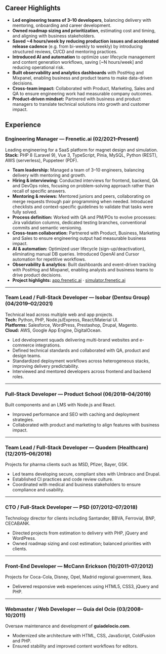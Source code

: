 ## Career Highlights

- **Led engineering teams of 3–10 developers**, balancing delivery with mentoring, onboarding and career development.
- **Owned roadmap sizing and prioritization**, estimating cost and timing, and aligning with business stakeholders.
- **Saved ~4 hours/week by reducing production issues and accelerated release cadence** (e.g. from bi-weekly to weekly) by introducing structured reviews, CI/CD and mentoring practices.
- **Introduced AI and automation** to optimize user lifecycle management and content generation workflows, saving [~N hours/week] and reducing operational risk.
- **Built observability and analytics dashboards** with PostHog and Mixpanel, enabling business and product teams to make data-driven decisions.
- **Cross-team impact:** Collaborated with Product, Marketing, Sales and QA to ensure engineering work had measurable company outcomes.
- **Product-driven mindset:** Partnered with business and product managers to translate technical solutions into growth and customer impact.

## Experience

### **Engineering Manager — Frenetic.ai (02/2021–Present)**

Leading engineering for a SaaS platform for magnet design and simulation.  
**Stack:** PHP 8 (Laravel 9), Vue 3, TypeScript, Pinia, MySQL, Python (REST), AWS (serverless), Puppeteer (PDF).

- **Team leadership:** Managed a team of 3–10 engineers, balancing delivery with mentoring and growth.
- **Hiring & interviewing:** Conducted interviews for frontend, backend, QA and DevOps roles, focusing on problem-solving approach rather than recall of specific answers.
- **Mentoring & reviews:** Mentored juniors and peers, collaborating on merge requests through pair programming when needed. Introduced checklists and context-specific guidelines to validate that tasks were fully solved.
- **Process definition:** Worked with QA and PM/POs to evolve processes: Jira validation columns, dedicated testing branches, conventional commits and semantic versioning.
- **Cross-team collaboration:** Partnered with Product, Business, Marketing and Sales to ensure engineering output had measurable business impact.
- **AI & automation:** Optimized user lifecycle (sign-up/deactivation), eliminating manual DB queries. Introduced OpenAI and Cursor automation for repetitive workflows.
- **Observability & analytics:** Built dashboards and event-driven tracking with PostHog and Mixpanel, enabling analysts and business teams to drive product decisions.
- **Project highlights:** [app.frenetic.ai](https://app.frenetic.ai) · [simulator.frenetic.ai](https://simulator.frenetic.ai)

---

### **Team Lead / Full-Stack Developer — Isobar (Dentsu Group) (04/2019–02/2021)**

Technical lead across multiple web and app projects.  
**Tech:** Python, PHP, Node.js/Express, React/Material UI.  
**Platforms:** Salesforce, WordPress, Prestashop, Drupal, Magento.  
**Cloud:** AWS, Google App Engine, DigitalOcean.

- Led development squads delivering multi-brand websites and e-commerce integrations.
- Defined technical standards and collaborated with QA, product and design teams.
- Standardized deployment workflows across heterogeneous stacks, improving delivery predictability.
- Interviewed and mentored developers across frontend and backend roles.

---

### **Full-Stack Developer — Product School (06/2018–04/2019)**

Built components and an LMS with Node.js and React.

- Improved performance and SEO with caching and deployment strategies.
- Collaborated with product and marketing to align features with business impact.

---

### **Team Lead / Full-Stack Developer — Quodem (Healthcare) (12/2015–06/2018)**

Projects for pharma clients such as MSD, Pfizer, Bayer, GSK.

- Led teams developing secure, compliant sites with Umbraco and Drupal.
- Established CI practices and code review culture.
- Coordinated with medical and business stakeholders to ensure compliance and usability.

---

### **CTO / Full-Stack Developer — PSD (07/2012–07/2018)**

Technology director for clients including Santander, BBVA, Ferrovial, BNP, CECABANK.

- Directed projects from estimation to delivery with PHP, jQuery and WordPress.
- Owned roadmap sizing and cost estimation; balanced priorities with clients.

---

### **Front-End Developer — McCann Erickson (10/2011–07/2012)**

Projects for Coca-Cola, Disney, Opel, Madrid regional government, Ikea.

- Delivered responsive web experiences using HTML5, CSS3, jQuery and PHP.

---

### **Webmaster / Web Developer — Guía del Ocio (03/2008–10/2011)**

Oversaw maintenance and development of **guiadelocio.com**.

- Modernized site architecture with HTML, CSS, JavaScript, ColdFusion and PHP.
- Ensured stability and improved content workflows for editors.
